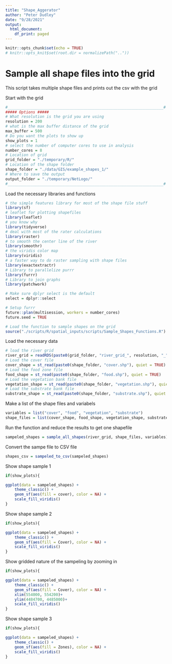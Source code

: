 ```yaml
---
title: "Shape_Aggerator"
author: "Peter Dudley"
date: "9/28/2021"
output:
  html_document:
    df_print: paged
---
```


```r
knitr::opts_chunk$set(echo = TRUE)
# knitr::opts_knit$set(root.dir = normalizePath(".."))
```

# Sample all shape files into the grid

This script takes multiple shape files and prints out the csv with the grid 

Start with the grid  
```r
#____________________________________________________________________#
##### Options #####
# What resolution is the grid you are using
resolution = 200
# what is the max buffer distance of the grid
max_buffer = 500
# Do you want the plots to show up
show_plots = 1
# select the number of computer cores to use in analysis
number_cores = 8
# Location of grid
grid_folder = "./temporary/R/"
# Location of the shape folder
shape_folder = "./data/GIS/example_shapes_1/"
# Where to save the output
output_folder = "./temporary/NetLogo/"
#____________________________________________________________________#
```

Load the necessary libraries and functions
```r
# the simple features library for most of the shape file stuff
library(sf)
# leaflet for plotting shapefiles
library(leaflet)
# you know why
library(tidyverse)
# deal with most of the rater calculations
library(raster)
# to smooth the center line of the river
library(smoothr)
# the viridis color map
library(viridis)
# a faster way to do raster sampling with shape files
library(exactextractr)
# Library to parallelize purrr
library(furrr)
# Library to join graphs
library(patchwork)

# Make sure dplyr select is the default
select = dplyr::select

# Setup furrr
future::plan(multisession, workers = number_cores)
future.seed = TRUE

# Load the function to sample shapes on the grid
source("./scripts/R/spatial_inputs/scripts/Sample_Shapes_Functions.R")
```

Load the necessary data
```r
# load the river grid
river_grid = readRDS(paste0(grid_folder, "river_grid_", resolution, "_", max_buffer, ".rds"))
# Load the cover file
cover_shape = st_read(paste0(shape_folder, "cover.shp"), quiet = TRUE) 
# Load the food zone file
food_shape = st_read(paste0(shape_folder, "food.shp"), quiet = TRUE) 
# Load the vegetation bank file
vegetation_shape = st_read(paste0(shape_folder, "vegetation.shp"), quiet = TRUE) 
# Load the substrate bank file
substrate_shape = st_read(paste0(shape_folder, "substrate.shp"), quiet = TRUE) 
```

Make a list of the shape files and variabels 
```r
variables = list("cover", "food", "vegetation", "substrate")
shape_files = list(cover_shape, food_shape, vegetation_shape, substrate_shape)
```


Run the function and reduce the results to get one shapefile
```r
sampeled_shapes = sample_all_shapes(river_grid, shape_files, variables)
```

Convert the sampe file to CSV file
```r
shapes_csv = sampeled_to_csv(sampeled_shapes) 
```

Show shape sample 1 
```r
if(show_plots){

ggplot(data = sampeled_shapes) +
    theme_classic() +
    geom_sf(aes(fill = cover), color = NA) +
    scale_fill_viridis()
}
```

Show shape sample 2 
```r
if(show_plots){

ggplot(data = sampeled_shapes) +
    theme_classic() +
    geom_sf(aes(fill = Cover), color = NA) +
    scale_fill_viridis()
}
```

Show gridded nature of the sampeling by zooming in
```r
if(show_plots){

ggplot(data = sampeled_shapes) +
    theme_classic() +
    geom_sf(aes(fill = Cover), color = NA) +
    xlim(554000, 554200)+
    ylim(4484700, 4485000)+
    scale_fill_viridis()
}
```

Show shape sample 3 
```r
if(show_plots){

ggplot(data = sampeled_shapes) +
    theme_classic() +
    geom_sf(aes(fill = Zones), color = NA) +
    scale_fill_viridis()
}
```

